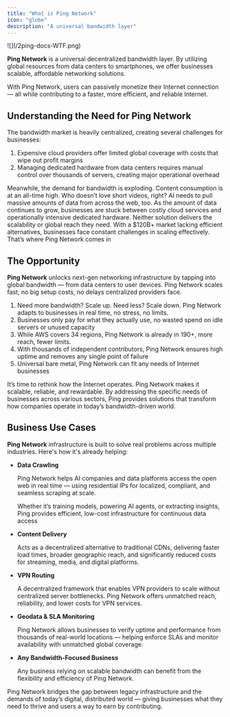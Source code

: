 ```yaml
---
title: "What is Ping Network"
icon: "globe"
description: "A universal bandwidth layer"
---
```


<Frame>
  ![](/2ping-docs-WTF.png)
</Frame>

**Ping Network** is a universal decentralized bandwidth layer. By utilizing global resources from data centers to smartphones, we offer businesses scalable, affordable networking solutions.

With Ping Network, users can passively monetize their Internet connection — all while contributing to a faster, more efficient, and reliable Internet.

## **Understanding the Need for Ping Network**

The bandwidth market is heavily centralized, creating several challenges for businesses:

1. Expensive cloud providers offer limited global coverage with costs that wipe out profit margins
2. Managing dedicated hardware from data centers requires manual control over thousands of servers, creating major operational overhead

Meanwhile, the demand for bandwidth is exploding. Content consumption is at an all-time high. Who doesn’t love short videos, right? AI needs to pull massive amounts of data from across the web, too. As the amount of data continues to grow, businesses are stuck between costly cloud services and operationally intensive dedicated hardware. Neither solution delivers the scalability or global reach they need. With a \$120B\+ market lacking efficient alternatives, businesses face constant challenges in scaling effectively. That’s where Ping Network comes in

## **The Opportunity**

**Ping Network** unlocks next-gen networking infrastructure by tapping into global bandwidth — from data centers to user devices. Ping Network scales fast, no big setup costs, no delays centralized providers face.

1. Need more bandwidth? Scale up. Need less? Scale down. Ping Network adapts to businesses in real time, no stress, no limits.
2. Businesses only pay for what they actually use, no wasted spend on idle servers or unused capacity
3. While AWS covers 34 regions, Ping Network is already in 190\+, more reach, fewer limits.
4. With thousands of independent contributors, Ping Network ensures high uptime and removes any single point of failure
5. Universal bare metal, Ping Network can fit any needs of Internet businesses

It’s time to rethink how the Internet operates. Ping Network makes it scalable, reliable, and rewardable. By addressing the specific needs of businesses across various sectors, Ping provides solutions that transform how companies operate in today’s bandwidth-driven world.

## **Business Use Cases**

**Ping Network** infrastructure is built to solve real problems across multiple industries. Here's how it's already helping:

- **Data Crawling**

  Ping Network helps AI companies and data platforms access the open web in real time — using residential IPs for localized, compliant, and seamless scraping at scale.

  Whether it’s training models, powering AI agents, or extracting insights, Ping provides efficient, low-cost infrastructure for continuous data access
- **Content Delivery**

  Acts as a decentralized alternative to traditional CDNs, delivering faster load times, broader geographic reach, and significantly reduced costs for streaming, media, and digital platforms.
- **VPN Routing**

  A decentralized framework that enables VPN providers to scale without centralized server bottlenecks. Ping Network offers unmatched reach, reliability, and lower costs for VPN services.
- **Geodata & SLA Monitoring**

  Ping Network allows businesses to verify uptime and performance from thousands of real-world locations — helping enforce SLAs and monitor availability with unmatched global coverage.
- **Any Bandwidth-Focused Business**

  Any business relying on scalable bandwidth can benefit from the flexibility and efficiency of Ping Network.

Ping Network bridges the gap between legacy infrastructure and the demands of today’s digital, distributed world — giving businesses what they need to thrive and users a way to earn by contributing.